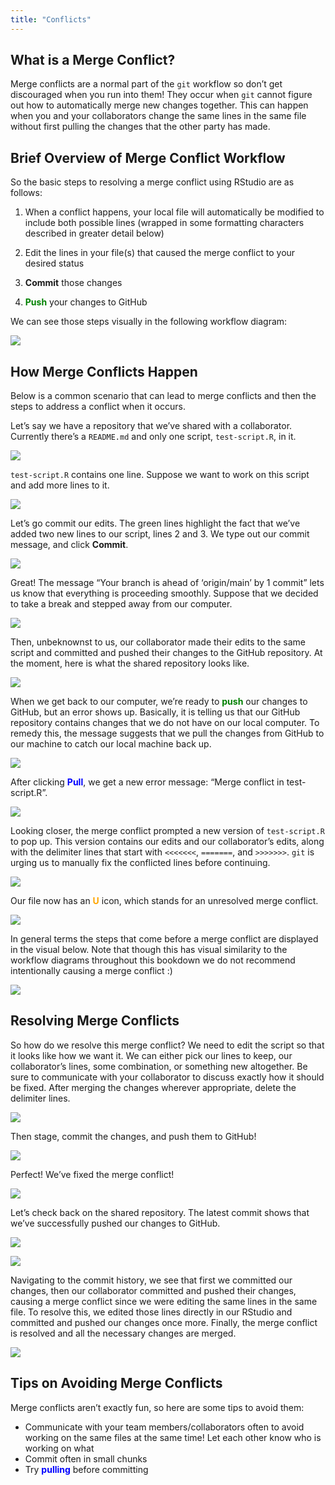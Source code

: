 ```yaml
---
title: "Conflicts"
---
```


## What is a Merge Conflict?

Merge conflicts are a normal part of the `git` workflow so don't get discouraged when you run into them! They occur when `git` cannot figure out how to automatically merge new changes together. This can happen when you and your collaborators change the same lines in the same file without first pulling the changes that the other party has made.

## Brief Overview of Merge Conflict Workflow

So the basic steps to resolving a merge conflict using RStudio are as follows:

1. When a conflict happens, your local file will automatically be modified to include both possible lines (wrapped in some formatting characters described in greater detail below)

2. Edit the lines in your file(s) that caused the merge conflict to your desired status

3. **Commit** those changes

4. **<span style="color:green">Push</span>** your changes to GitHub

We can see those steps visually in the following workflow diagram:

![](images/git-conflict-workflow.png)

## How Merge Conflicts Happen

Below is a common scenario that can lead to merge conflicts and then the steps to address a conflict when it occurs.

Let's say we have a repository that we've shared with a collaborator. Currently there's a `README.md` and only one script, `test-script.R`, in it.

![](images/conflicts-1-example-repo.png)

`test-script.R` contains one line. Suppose we want to work on this script and add more lines to it.

![](images/conflicts-2-test-script.png)

Let's go commit our edits. The green lines highlight the fact that we've added two new lines to our script, lines 2 and 3. We type out our commit message, and click **Commit**.

![](images/conflicts-3-birds.png)

Great! The message "Your branch is ahead of 'origin/main' by 1 commit" lets us know that everything is proceeding smoothly. Suppose that we decided to take a break and stepped away from our computer.

![](images/conflicts-4-birds-commit.png)

Then, unbeknownst to us, our collaborator made their edits to the same script and committed and pushed their changes to the GitHub repository. At the moment, here is what the shared repository looks like.

![](images/conflicts-5-flowers.png)

When we get back to our computer, we're ready to **<span style="color:green">push</span>** our changes to GitHub, but an error shows up. Basically, it is telling us that our GitHub repository contains changes that we do not have on our local computer. To remedy this, the message suggests that we pull the changes from GitHub to our machine to catch our local machine back up.

![](images/conflicts-6-birds-push.png)

After clicking **<span style="color:blue">Pull</span>**, we get a new error message: "Merge conflict in test-script.R".

![](images/conflicts-7-birds-pull.png)

Looking closer, the merge conflict prompted a new version of `test-script.R` to pop up. This version contains our edits and our collaborator's edits, along with the delimiter lines that start with `<<<<<<<`, `=======`, and `>>>>>>>`. `git` is urging us to manually fix the conflicted lines before continuing.

![](images/conflicts-8-conflicted-lines.png)

Our file now has an **[U]{style="color:orange"}** icon, which stands for an unresolved merge conflict.

![](images/conflicts-9-unresolved.png)

In general terms the steps that come before a merge conflict are displayed in the visual below. Note that though this has visual similarity to the workflow diagrams throughout this bookdown we do not recommend intentionally causing a merge conflict :)

![](images/git-conflict-cause.png)

## Resolving Merge Conflicts

So how do we resolve this merge conflict? We need to edit the script so that it looks like how we want it. We can either pick our lines to keep, our collaborator's lines, some combination, or something new altogether. Be sure to communicate with your collaborator to discuss exactly how it should be fixed. After merging the changes wherever appropriate, delete the delimiter lines.

![](images/conflicts-10-resolved.png)

Then stage, commit the changes, and push them to GitHub!

![](images/conflicts-11-commit-resolved.png)

Perfect! We've fixed the merge conflict!

![](images/conflicts-12-push-resolved.png)

Let's check back on the shared repository. The latest commit shows that we've successfully pushed our changes to GitHub.

![](images/conflicts-13-merged.png)

![](images/conflicts-14-checking-merged.png)

Navigating to the commit history, we see that first we committed our changes, then our collaborator committed and pushed their changes, causing a merge conflict since we were editing the same lines in the same file. To resolve this, we edited those lines directly in our RStudio and committed and pushed our changes once more. Finally, the merge conflict is resolved and all the necessary changes are merged.

![](images/conflicts-15-commit-history.png)

## Tips on Avoiding Merge Conflicts

Merge conflicts aren't exactly fun, so here are some tips to avoid them:

- Communicate with your team members/collaborators often to avoid working on the same files at the same time! Let each other know who is working on what
- Commit often in small chunks
- Try **<span style="color:blue">pulling</span>** before committing
